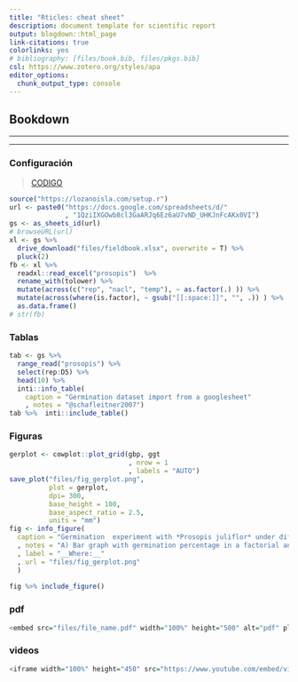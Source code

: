 ```yaml
---
title: "Rticles: cheat sheet"
description: document template for scientific report
output: blogdown::html_page
link-citations: true
colorlinks: yes
# bibliography: [files/book.bib, files/pkgs.bib]
csl: https://www.zotero.org/styles/apa
editor_options: 
  chunk_output_type: console
---
```


## Bookdown

***
***

### Configuración

> [CODIGO](https://github.com/Flavjack/lozanoisla/blob/master/static/setup.r)

```r
source("https://lozanoisla.com/setup.r")
url <- paste0("https://docs.google.com/spreadsheets/d/"
              , "1QziIXGOwb8cl3GaARJq6Ez6aU7vND_UHKJnFcAKx0VI")
gs <- as_sheets_id(url)
# browseURL(url)
xl <- gs %>% 
  drive_download("files/fieldbook.xlsx", overwrite = T) %>%
  pluck(2)
fb <- xl %>% 
  readxl::read_excel("prosopis")  %>% 
  rename_with(tolower) %>% 
  mutate(across(c("rep", "nacl", "temp"), ~ as.factor(.) )) %>% 
  mutate(across(where(is.factor), ~ gsub("[[:space:]]", "", .)) ) %>% 
  as.data.frame()
# str(fb)
```

### Tablas

```r
tab <- gs %>% 
  range_read("prosopis") %>% 
  select(rep:D5) %>% 
  head(10) %>% 
  inti::info_table(
    caption = "Germination dataset import from a googlesheet"
    , notes = "@schafleitner2007")  
tab %>%  inti::include_table()
```

### Figuras

```r
gerplot <- cowplot::plot_grid(gbp, ggt
                              , nrow = 1
                              , labels = "AUTO")
save_plot("files/fig_gerplot.png", 
          plot = gerplot,
          dpi= 300, 
          base_height = 100, 
          base_aspect_ratio = 2.5, 
          units = "mm")
fig <- info_figure(
  caption = "Germination  experiment with *Prosopis juliflor* under different osmotic potentials and temperatures."
  , notes = "A) Bar graph with germination percentage in a factorial analisys. B)  Line graph from cumulative germination under different osmotic potentials."
  , label = "__Where:__"
  , url = "files/fig_gerplot.png"
  )
  
fig %>% include_figure()
```

### pdf

```r
<embed src="files/file_name.pdf" width="100%" height="500" alt="pdf" pluginspage="http://www.adobe.com/products/acrobat/readstep2.html">
```

### videos

```r
<iframe width="100%" height="450" src="https://www.youtube.com/embed/video_id" frameborder="0" allow="accelerometer; autoplay; encrypted-media; gyroscope; picture-in-picture" allowfullscreen></iframe>
```

